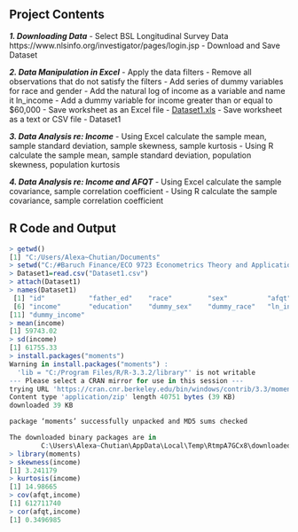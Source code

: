 ## Project Contents

**_1. Downloading Data_**
  - Select BSL Longitudinal Survey Data https://www.nlsinfo.org/investigator/pages/login.jsp
  - Download and Save Dataset
  
**_2. Data Manipulation in Excel_**
  - Apply the data filters
  - Remove all observations that do not satisfy the filters
  - Add series of dummy variables for race and gender
  - Add the natural log of income as a variable and name it ln_income
  - Add a dummy variable for income greater than or equal to $60,000
  - Save worksheet as an Excel file - [Dataset1.xls](https://github.com/AlexaWu/R-project---Econometrics-Theory-and-Applications/blob/master/tables/Dataset1.xlsx)
  - Save worksheet as a text or CSV file - Dataset1
  
**_3. Data Analysis re: Income_**
  - Using Excel calculate the sample mean, sample standard deviation, sample skewness, sample kurtosis
  - Using R calculate the sample mean, sample standard deviation, population skewness, population kurtosis
  
**_4. Data Analysis re: Income and AFQT_**
  - Using Excel calculate the sample covariance, sample correlation coefficient
  - Using R calculate the sample covariance, sample correlation coefficient
  
  
## R Code and Output
```r
> getwd()
[1] "C:/Users/Alexa~Chutian/Documents"
> setwd("C:/#Baruch Finance/ECO 9723 Econometrics Theory and Applications/Metrics1")
> Dataset1=read.csv("Dataset1.csv")
> attach(Dataset1)
> names(Dataset1)
 [1] "id"           "father_ed"    "race"         "sex"          "afqt"        
 [6] "income"       "education"    "dummy_sex"    "dummy_race"   "ln_income"   
[11] "dummy_income"
> mean(income)
[1] 59743.02
> sd(income)
[1] 61755.33
> install.packages("moments")
Warning in install.packages("moments") :
  'lib = "C:/Program Files/R/R-3.3.2/library"' is not writable
--- Please select a CRAN mirror for use in this session ---
trying URL 'https://cran.cnr.berkeley.edu/bin/windows/contrib/3.3/moments_0.14.zip'
Content type 'application/zip' length 40751 bytes (39 KB)
downloaded 39 KB

package ‘moments’ successfully unpacked and MD5 sums checked

The downloaded binary packages are in
        C:\Users\Alexa~Chutian\AppData\Local\Temp\RtmpA7GCx8\downloaded_packages
> library(moments)
> skewness(income)
[1] 3.241179
> kurtosis(income)
[1] 14.98665
> cov(afqt,income)
[1] 612711740
> cor(afqt,income)
[1] 0.3496985
```

